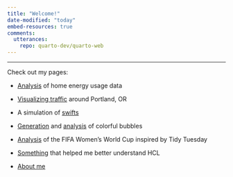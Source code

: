 ```yaml
---
title: "Welcome!"
date-modified: "today"
embed-resources: true
comments: 
  utterances:
    repo: quarto-dev/quarto-web
---
```


------------------------------------------------------------------------

Check out my pages:

-   [Analysis](https://lehndorff.github.io/portfolio/eulr_analysis.html) of home energy usage data

-   [Visualizing traffic](https://lehndorff.github.io/portfolio/travel_concept.html) around Portland, OR

-   A simulation of [swifts](https://lehndorff.github.io/portfolio/page1.html)

-   [Generation](https://lehndorff.github.io/portfolio/colorful_circles.html) and [analysis](https://lehndorff.github.io/portfolio/colorcir_analysis.html) of colorful bubbles

-   [Analysis](https://lehndorff.github.io/portfolio/tidy_wwc.html) of the FIFA Women's World Cup inspired by Tidy Tuesday

-   [Something](https://lehndorff.github.io/portfolio/what_is_hcl.html) that helped me better understand HCL

-   [About me](https://lehndorff.github.io/portfolio/about.html)
